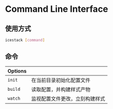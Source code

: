 # Command Line Interface

## 使用方式

```bash
icestack [command]
```

## 命令

| Options |                                |
| ------- | ------------------------------ |
| `init`  | 在当前目录初始化配置文件       |
| `build` | 读取配置，并构建样式产物       |
| `watch` | 监视配置文件更改，立刻构建样式 |
